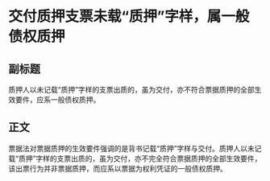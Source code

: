# 交付质押支票未载“质押”字样，属一般债权质押
## 副标题
质押人以未记载“质押”字样的支票出质的，虽为交付，亦不符合票据质押的全部生效要件，应系一般债权质押。
## 正文
票据法对票据质押的生效要件强调的是背书记载“质押”字样与交付。质押人以未记载“质押”字样的支票出质的，虽为交付，亦不完全符合票据质押的全部生效要件，该出票行为并非票据质押，而应系以票据为权利凭证的一般债权质押。